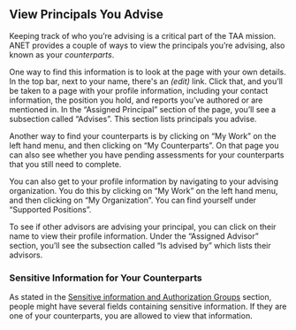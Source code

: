 
<Meta title="ANET USer Stories/Principles you advise" />

## View Principals You Advise

Keeping track of who you’re advising is a critical part of the TAA mission. ANET provides a couple
of ways to view the principals you’re advising, also known as your *counterparts*.

One way to find this information is to look at the page with your own details. In the top bar, next
to your name, there's an *(edit)* link. Click that, and you’ll be taken to a page with your profile
information, including your contact information, the position you hold, and reports you’ve authored
or are mentioned in. In the “Assigned Principal” section of the page, you’ll see a subsection called
“Advises”. This section lists principals you advise.

Another way to find your counterparts is by clicking on “My Work” on the left hand menu, and then
clicking on “My Counterparts”. On that page you can also see whether you have pending assessments
for your counterparts that you still need to complete.

You can also get to your profile information by navigating to your advising organization. You do
this by clicking on “My Work” on the left hand menu, and then clicking on “My Organization”. You can
find yourself under “Supported Positions”.

To see if other advisors are advising your principal, you can click on their name to view their
profile information. Under the “Assigned Advisor” section, you’ll see the subsection called “Is
advised by” which lists their advisors.

### Sensitive Information for Your Counterparts

As stated in the [Sensitive information and Authorization Groups](#sensitive-information-and-authorization-groups)
section, people might have several fields containing sensitive information. If they are one of your
counterparts, you are allowed to view that information.
